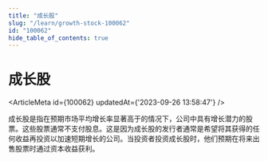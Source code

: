 ```yaml
---
title: "成长股"
slug: "/learn/growth-stock-100062"
id: "100062"
hide_table_of_contents: true
---
```



# 成长股

<ArticleMeta id={100062} updatedAt={'2023-09-26 13:58:47'} />
<div className='border-solid border-b border-t-0 my-4 border-[var(--ifm-color-gray-300)]' />

成长股是指在预期市场平均增长率显著高于的情况下，公司中具有增长潜力的股票。这些股票通常不支付股息。这是因为成长股的发行者通常是希望将其获得的任何收益再投资以加速短期增长的公司。当投资者投资成长股时，他们预期在将来出售股票时通过资本收益获利。
